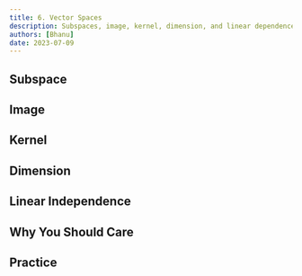 ```yaml
---
title: 6. Vector Spaces
description: Subspaces, image, kernel, dimension, and linear dependence.
authors: [Bhanu]
date: 2023-07-09
---
```


## Subspace

## Image

## Kernel 

## Dimension 

## Linear Independence

## Why You Should Care

## Practice
